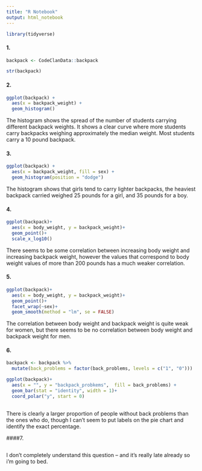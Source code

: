 ```yaml
---
title: "R Notebook"
output: html_notebook
---
```


```r
library(tidyverse)
```
#### 1. 

```r
backpack <- CodeClanData::backpack

str(backpack)
```
#### 2.

```r
ggplot(backpack) +
  aes(x = backpack_weight) +
  geom_histogram()
```
The histogram shows the spread of the number of students carrying different backpack weights. It shows a clear curve where more students carry backpacks weighing approximately the median weight. Most students carry a 10 pound backpack.

#### 3.

```r
ggplot(backpack) +
  aes(x = backpack_weight, fill = sex) +
  geom_histogram(position = "dodge")
```
The histogram shows that girls tend to carry lighter backpacks, the heaviest backpack carried weighed 25 pounds for a girl, and 35 pounds for a boy.

#### 4.

```r
ggplot(backpack)+
  aes(x = body_weight, y = backpack_weight)+
  geom_point()+
  scale_x_log10()
```
There seems to be some correlation between increasing body weight and increasing backpack weight, however the values that correspond to body weight values of more than 200 pounds has a much weaker correlation.


#### 5.
```r
ggplot(backpack)+
  aes(x = body_weight, y = backpack_weight)+
  geom_point()+
  facet_wrap(~sex)+
  geom_smooth(method = "lm", se = FALSE)
```
The correlation between body weight and backpack weight is quite weak for women, but there seems to be no correlation between body weight and backpack weight for men.

#### 6.

```r
backpack <- backpack %>% 
  mutate(back_problems = factor(back_problems, levels = c("1", "0")))
```


```r
ggplot(backpack)+
  aes(x = "", y = "backpack_probkems",  fill = back_problems) +
  geom_bar(stat = "identity", width = 1)+
  coord_polar("y", start = 0)
  
```
There is clearly a larger proportion of people without back problems than the ones who do, though I can't seem to put labels on the pie chart and identify the exact percentage.

####7.

```r

```

I don't completely understand this question -- and it's really late already so i'm going to bed.


